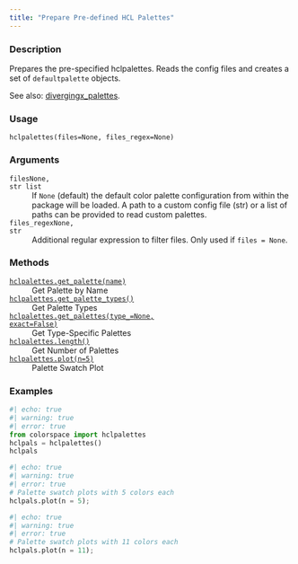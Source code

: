 ```yaml
---
title: "Prepare Pre-defined HCL Palettes"
---
```


### Description

Prepares the pre-specified hclpalettes.  Reads the config files and creates
a set of `defaultpalette` objects.

See also: [divergingx_palettes](colorspace.hcl_palettes.divergingx_palettes.qmd).

### Usage

<pre><code class='language-python'>hclpalettes(files=None, files_regex=None)</code></pre>

### Arguments

<dl class="pyp-list param-list">
  <dt style = "white-space: nowrap; font-family: monospace; vertical-align: top">
   <code id="colorspace.palettes.hclpalettes:files">files</code><code class="argument-class">None, str list</code>
  </dt>
 <dd>If `None` (default) the default color palette
configuration from within the package will be loaded. A path to a custom
config file (str) or a list of paths can be provided to read custom
palettes.</dd>
  <dt style = "white-space: nowrap; font-family: monospace; vertical-align: top">
   <code id="colorspace.palettes.hclpalettes:files_regex">files_regex</code><code class="argument-class">None, str</code>
  </dt>
 <dd>Additional regular expression to filter files.
Only used if `files = None`.</dd>
</dl>

### Methods

<dl class="pyp-list method-list">
    <dt style = "white-space: nowrap; font-family: monospace; vertical-align: top">
       <code>[hclpalettes.get_palette(name)](colorspace.palettes.hclpalettes.get_palette.qmd)</code>
    </dt>
    <dd>Get Palette by Name</dd>
    <dt style = "white-space: nowrap; font-family: monospace; vertical-align: top">
       <code>[hclpalettes.get_palette_types()](colorspace.palettes.hclpalettes.get_palette_types.qmd)</code>
    </dt>
    <dd>Get Palette Types</dd>
    <dt style = "white-space: nowrap; font-family: monospace; vertical-align: top">
       <code>[hclpalettes.get_palettes(type_=None, exact=False)](colorspace.palettes.hclpalettes.get_palettes.qmd)</code>
    </dt>
    <dd>Get Type-Specific Palettes</dd>
    <dt style = "white-space: nowrap; font-family: monospace; vertical-align: top">
       <code>[hclpalettes.length()](colorspace.palettes.hclpalettes.length.qmd)</code>
    </dt>
    <dd>Get Number of Palettes</dd>
    <dt style = "white-space: nowrap; font-family: monospace; vertical-align: top">
       <code>[hclpalettes.plot(n=5)](colorspace.palettes.hclpalettes.plot.qmd)</code>
    </dt>
    <dd>Palette Swatch Plot</dd>
</dl>


### Examples

```python
#| echo: true
#| warning: true
#| error: true
from colorspace import hclpalettes
hclpals = hclpalettes()
hclpals
```

```python
#| echo: true
#| warning: true
#| error: true
# Palette swatch plots with 5 colors each
hclpals.plot(n = 5);
```

```python
#| echo: true
#| warning: true
#| error: true
# Palette swatch plots with 11 colors each
hclpals.plot(n = 11);
```



